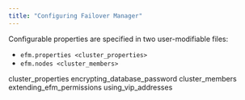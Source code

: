 ```yaml
---
title: "Configuring Failover Manager"
---
```


<div id="configuring_efm" class="registered_link"></div>


Configurable properties are specified in two user-modifiable files:

  - `efm.properties <cluster_properties>`
  - `efm.nodes <cluster_members>`

<div class="toctree" data-maxdepth="3">

cluster_properties encrypting_database_password cluster_members extending_efm_permissions using_vip_addresses

</div>
